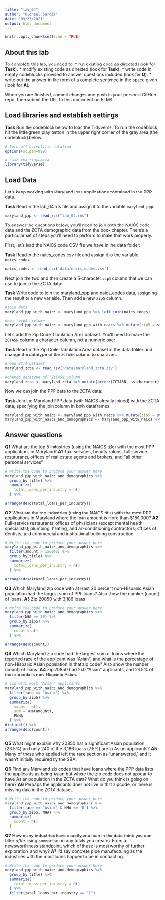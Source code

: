 ```yaml
---
title: "lab_04"
author: "michael purdie"
date: "09/23/2021"
output: html_document
---
```


```r
knitr::opts_chunk$set(echo = TRUE)
```

## About this lab

To complete this lab, you need to:
* run existing code as directed (look for **Task**).
* modify existing code as directed (look for **Task**).
* write code in empty codeblocks provided to answer questions included (look for **Q**).
* write out the answer in the form of a complete sentence in the space given (look for **A**).

When you are finished, commit changes and push to your personal GitHub repo, then submit the URL to this document on ELMS.

## Load libraries and establish settings

**Task** Run the codeblock below to load the Tidyverse. To run the codeblock, hit the little green play button in the upper right corner of the gray area (the codeblock) below.

```r
# Turn off scientific notation
options(scipen=999)

# Load the tidyverse.
library(tidyverse)
```

## Load Data

Let's keep working with Maryland loan applications contained in the PPP data.

**Task** Read in the lab_04.rds file and assign it to the variable `maryland_ppp`.

```r
maryland_ppp <- read_rds("lab_04.rds")
```

To answer the questions below, you'll need to join both the NAICS code data and the ZCTA demographic data from the book chapter. There's a particular set of steps you'll need to perform to make that work properly.

First, let's load the NAICS code CSV file we have in the data folder:

**Task** Read in the naics_codes.csv file and assign it to the variable `naics_codes`.

```r
naics_codes <- read_csv('data/naics_codes.csv')
```

Next join the two and then create a 5-character `zip5` column that we can use to join to the ZCTA data:

**Task** Write code to join the maryland_ppp and naics_codes data, assigning the result to a new variable. Then add a new `zip5` column.

```r
#join data
maryland_ppp_with_naics <- maryland_ppp %>% left_join(naics_codes)

#new 'zip5' column
maryland_ppp_with_naics <- maryland_ppp_with_naics %>% mutate(zip5 = str_sub(zip, 1, 5))

```

Let's add the Zip Code Tabulation Area dataset. You'll need to make the `ZCTA5N` column a character column, not a numeric one:

**Task** Read in the Zip Code Tabulation Area dataset in the data folder and change the datatype of the `ZCTA5N` column to character.

```r
#read ZCTA dataset
maryland_zcta <- read_csv('data/maryland_zcta.csv')

#change datatype of 'ZCTA5N Column'
maryland_zcta <- maryland_zcta %>% mutate(across(ZCTA5N, as.character))

```

Now we can join the PPP data to the ZCTA data:

**Task** Join the Maryland PPP data (with NAICS already joined) with the ZCTA data, specifying the join column in both dataframes.

```r
maryland_ppp_with_naics <- maryland_ppp_with_naics %>% mutate(zip5 = str_sub(zip, 1, 5))
maryland_ppp_with_naics_and_demographics <- maryland_ppp_with_naics %>% left_join(maryland_zcta, by=c("zip5"="ZCTA5N"))
```

## Answer questions

**Q1** What are the top 5 industries (using the NAICS title) with the most PPP applications in Maryland?
**A1** Taxi services, beauty salons, full-service restaurants, offices of real estate agents and brokers, and "all other personal services"

```r
# Write the code to produce your answer here
maryland_ppp_with_naics_and_demographics %>%
  group_by(title) %>%
  summarize(
    total_loans_per_industry = n()
  ) %>%

arrange(desc(total_loans_per_industry))
```

**Q2** What are the top industries (using the NAICS title) with the most PPP applications in Maryland where the loan amount is more than $150,000?
**A2** Full-service restaurants; offices of physicians (except mental health specialists); plumbing, heating, and air-conditioning contractors; offices of dentists; and commercial and institutional building construction

```r
# Write the code to produce your answer here
maryland_ppp_with_naics_and_demographics %>%
  filter(amount > 150000) %>%
  group_by(title) %>%
  summarize(
    total_loans_per_industry = n()
  ) %>%

arrange(desc(total_loans_per_industry))
```

**Q3** Which Maryland zip code with at least 20 percent non-Hispanic Asian population had the largest sum of PPP loans? Also show the number (count) of loans.
**A3** Zip 20850 with 3,186 loans

```r
# Write the code to produce your answer here
maryland_ppp_with_naics_and_demographics %>%
  filter(NHA >= 20) %>%
  group_by(zip5) %>%
  summarize(
    count = n()
  ) %>%
  
arrange(desc(count))
```

**Q4** Which Maryland zip code had the largest sum of loans where the reported race of the applicant was "Asian", and what is the percentage of non-Hispanic Asian population in that zip code? Also show the number (count) of loans.
**A4** Zip 20850 had 240 "Asian" applicants, and 23.5% of that zipcode is non-Hispanic Asian.

```r
# zip with most "Asian" applicants
maryland_ppp_with_naics_and_demographics %>%
  filter(race == "Asian") %>%
  group_by(zip5) %>%
  summarize(
    count = n(),
    sum = sum(amount),
    PNHA
  ) %>%
distinct() %>%
arrange(desc(count))
  

```

**Q5** What might explain why 20850 has a significant Asian population (23.5%) and only 240 of the 3,186 loans (7.5%) are to Asian applicants?
**A5** Many of those who applied left the race section as "unanswered," and it wasn't initially required by the SBA.


**Q6** Find any Maryland zip codes that have loans where the PPP data lists the applicants as being Asian but where the zip code does not appear to have Asian population in the ZCTA data? What do you think is going on here?
**A6** Perhaps the applicants does not live in that zipcode, or there is missing data in the ZCTA dataset.

```r
# Write the code to produce your answer here
maryland_ppp_with_naics_and_demographics %>%
  filter(race == "Asian" & NHA == '0') %>%
  group_by(zip5, NHA) %>%
  summarise(
    count = n()
  )
```

**Q7** How many industries have exactly one loan in the data (hint: you can filter _after_ using `summarise` on any totals you create). From a newsworthiness standpoint, which of these is most worthy of further exploration, and why?
**A7** I'd say concrete pipe manufactuing as the industries with the most loans happen to be in contracting.

```r
# Write the code to produce your answer here
maryland_ppp_with_naics_and_demographics %>%
  group_by(title) %>%
  summarize(
    total_loans_per_industry = n()
  ) %>%
  filter(total_loans_per_industry == "1")

```
